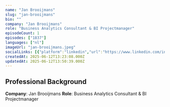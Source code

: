 ```yaml
---
name: "Jan Brooijmans"
slug: "jan-brooijmans"
bio: ""
company: "Jan Brooijmans"
role: "Business Analytics Consultant & BI Projectmanager"
episodeCount: 1
episodes: ["1837"]
languages: ["nl"]
imageUrl: "jan-brooijmans.jpeg"
socialLinks: [{"platform":"linkedin","url":"https://www.linkedin.com/in/janbrooijmans/"}]
createdAt: 2025-06-12T13:23:08.000Z
updatedAt: 2025-06-12T13:50:39.000Z
---
```


## Professional Background

**Company**: Jan Brooijmans
**Role**: Business Analytics Consultant & BI Projectmanager
